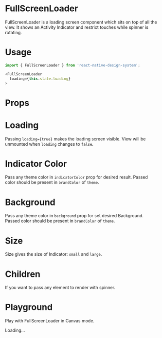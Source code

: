
<Meta title="FullScreenLoader" component={FullScreenLoader} />

# FullScreenLoader
FullScreenLoader is a loading screen component which sits on top of all the view. It shows an Activity Indicator and restrict touches while spinner is rotating.

# Usage
```js
import { FullScreenLoader } from 'react-native-design-system';

<FullScreenLoader 
  loading={this.state.loading}
>
```

# Props
<Props of={FullScreenLoader} />

# Loading
Passing `loading={true}` makes the loading screen visible. View will be unmounted when `loading` changes to `false`.

# Indicator Color
Pass any theme color in `indicatorColor` prop for desired result. Passed color should be present in `brandColor` of `theme`.

# Background
Pass any theme color in `background` prop for set desired Background. Passed color should be present in `brandColor` of `theme`.

# Size
Size gives the size of Indicator: `small` and `large`.

# Children
If you want to pass any element to render with spinner.

# Playground
Play with FullScreenLoader in Canvas mode.

<Preview>
  <Story name="playground" parameters={{ decorators: [withKnobs] }}>
    <View style={{ height: 480, width: 270, borderWidth: 1 }}>
      <FullScreenLoader 
        loading={boolean('loading', true)}
        size={select('size', ['small', 'large'])}
        background={select('background', ['backgroundDark', 'backgroundLight', 'foreground'], 'backgroundLight')}
        indicatorColor={color('indicatorColor', '#1e88e5')}
      >
      <Text>Loading...</Text>
      </FullScreenLoader>
    </View>
  </Story>
</Preview>